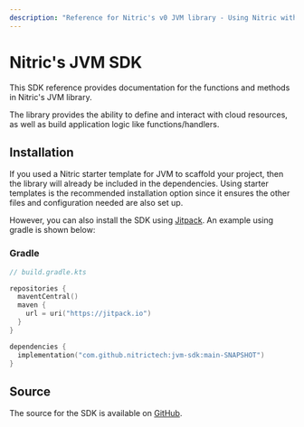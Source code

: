```yaml
---
description: "Reference for Nitric's v0 JVM library - Using Nitric with JVM"
---
```


# Nitric\'s JVM SDK

This SDK reference provides documentation for the functions and methods in Nitric's JVM library.

The library provides the ability to define and interact with cloud resources, as well as build application logic like functions/handlers.

## Installation

If you used a Nitric starter template for JVM to scaffold your project, then the library will already be included in the dependencies. Using starter templates is the recommended installation option since it ensures the other files and configuration needed are also set up.

However, you can also install the SDK using [Jitpack](https://jitpack.io/#nitrictech/jvm-sdk). An example using gradle is shown below:

### Gradle

```kotlin
// build.gradle.kts

repositories {
  maventCentral()
  maven {
    url = uri("https://jitpack.io")
  }
}

dependencies {
  implementation("com.github.nitrictech:jvm-sdk:main-SNAPSHOT")
}
```

## Source

The source for the SDK is available on [GitHub](https://github.com/nitrictech/jvm-sdk).
